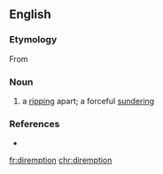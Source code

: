 ==English==

===Etymology===
From {{etyl|la|en}} {{m|la|diremptio||a separation}}

===Noun===
{{en-noun}}

# {{lb|en|rare}} a [[rip]]ping apart; a forceful [[sunder]]ing

===References===
* {{R:OneLook}}

[[fr:diremption]]
[[chr:diremption]]